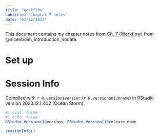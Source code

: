 ```yaml
---
title: "Workflow"
subtitle: "Chapter 7 notes"
date: "03/22/2023"
---
```


This document contains my chapter notes from [Ch. 7 (Workflow)](https://vasishth.github.io/bayescogsci/book/ch-workflow.html) from @nicenboim_introduction_nodate.

# Set up {-}


# Session Info

Compiled with `r R.version$version` (`r R.version$nickname`) in RStudio version 2023.12.1.402 (Ocean Storm).

```r
#| eval: false
#| echo: false
RStudio.Version()$version; RStudio.Version()$release_name
```

```r
sessionInfo()
```

